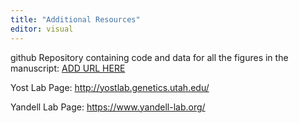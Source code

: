 ```yaml
---
title: "Additional Resources"
editor: visual
---
```



github Repository containing code and data for all the figures in the manuscript: [ADD URL HERE](URL)

Yost Lab Page: [http://yostlab.genetics.utah.edu/](http://yostlab.genetics.utah.edu/)

Yandell Lab Page: [https://www.yandell-lab.org/](https://www.yandell-lab.org/)
